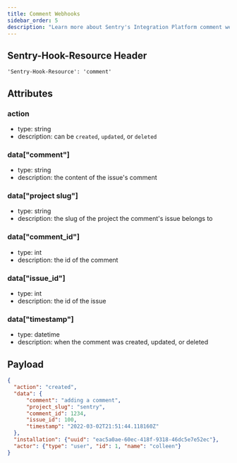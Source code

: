 ```yaml
---
title: Comment Webhooks
sidebar_order: 5
description: "Learn more about Sentry's Integration Platform comment webhooks."
---
```


## Sentry-Hook-Resource Header

`'Sentry-Hook-Resource': 'comment'`

## Attributes

### action

- type: string
- description: can be `created`, `updated`, or `deleted`

### data["comment"]

- type: string
- description: the content of the issue's comment

### data["project slug"]

- type: string
- description: the slug of the project the comment's issue belongs to


### data["comment_id"]

- type: int
- description: the id of the comment

### data["issue_id"]

- type: int
- description: the id of the issue


### data["timestamp"]

- type: datetime
- description: when the comment was created, updated, or deleted


## Payload

```json
{
  "action": "created",
  "data": {
      "comment": "adding a comment",
      "project_slug": "sentry",
      "comment_id": 1234,
      "issue_id": 100,
      "timestamp": "2022-03-02T21:51:44.118160Z"
  },
  "installation": {"uuid": "eac5a0ae-60ec-418f-9318-46dc5e7e52ec"},
  "actor": {"type": "user", "id": 1, "name": "colleen"}
}
```
